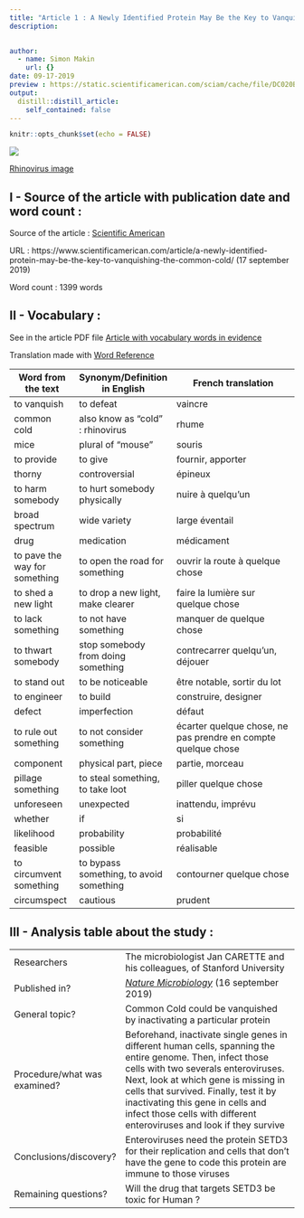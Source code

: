 ```yaml
---
title: "Article 1 : A Newly Identified Protein May Be the Key to Vanquishing the Common Cold"
description: 
  

author:
  - name: Simon Makin
    url: {}
date: 09-17-2019
preview : https://static.scientificamerican.com/sciam/cache/file/DC020B9F-C8B4-44D4-B0F1DB5DD3C5DB4B_source.jpg?w=590&h=800&A7826A59-A55D-4ED5-AB2696D9C8BFC714
output:
  distill::distill_article:
    self_contained: false
---
```


```r
knitr::opts_chunk$set(echo = FALSE)

```

![](https://static.scientificamerican.com/sciam/cache/file/DC020B9F-C8B4-44D4-B0F1DB5DD3C5DB4B_source.jpg?w=590&h=800&A7826A59-A55D-4ED5-AB2696D9C8BFC714)

[Rhinovirus image](https://static.scientificamerican.com/sciam/cache/file/DC020B9F-C8B4-44D4-B0F1DB5DD3C5DB4B_source.jpg?w=590&h=800&A7826A59-A55D-4ED5-AB2696D9C8BFC714)

##  I - Source of the article with publication date and word count :

Source of the article : [Scientific American](https://www.scientificamerican.com/article/a-newly-identified-protein-may-be-the-key-to-vanquishing-the-common-cold/)

URL : https://www.scientificamerican.com/article/a-newly-identified-protein-may-be-the-key-to-vanquishing-the-common-cold/ (17 september 2019)

Word count : 1399 words


## II - Vocabulary :

See in the article PDF file [Article with vocabulary words in evidence](https://github.com/LouisSimon862/louis-simon-blog/blob/master/pdf/Article1%2Bvoc.pdf)

Translation made with [Word Reference](https://www.wordreference.com/)

| Word from the text | Synonym/Definition in English | French translation |
|-------|---------|--------------|
| to vanquish | to defeat | vaincre |
| common cold | also know as "cold" : rhinovirus | rhume |
| mice  | plural of "mouse"  | souris |
| to provide  | to give| fournir, apporter |
| thorny | controversial  | épineux |
|  to harm somebody |  to hurt somebody physically | nuire à quelqu'un |
| broad spectrum  | wide variety  | large éventail |
| drug | medication | médicament |
| to pave the way for something | to open the road for something | ouvrir la route à quelque chose |
| to shed a new light | to drop a new light, make clearer | faire la lumière sur quelque chose |
| to lack something | to not have something | manquer de quelque chose |
| to thwart somebody | stop somebody from doing something | contrecarrer quelqu'un, déjouer |
| to stand out | to be noticeable | être notable, sortir du lot |
| to engineer | to build | construire, designer |
| defect | imperfection | défaut |
| to rule out something | to not consider something | écarter quelque chose, ne pas prendre en compte quelque chose |
| component | physical part, piece | partie, morceau |
| pillage something | to steal something, to take loot | piller quelque chose |
| unforeseen | unexpected | inattendu, imprévu |
| whether | if | si |
| likelihood | probability | probabilité |
| feasible | possible | réalisable |
| to circumvent something | to bypass something, to avoid something | contourner quelque chose |
| circumspect | cautious | prudent |




## III - Analysis table about the study :

|                              |                                                                     |
| ---------------------------- | ------------------------------------------------------------------- |
| Researchers                  | The microbiologist Jan CARETTE and his colleagues, of Stanford University                        |
| Published in?                | [*Nature Microbiology*](https://www.nature.com/articles/s41564-019-0551-1) (16 september 2019)                                                       |
| General topic?               |  Common Cold could be vanquished by inactivating a particular protein                      |
| Procedure/what was examined? | Beforehand, inactivate single genes in different human cells, spanning the entire genome. Then, infect those cells with two severals enteroviruses. Next, look at which gene is missing in cells that survived. Finally, test it by inactivating this gene in cells and infect those cells with different enteroviruses and look if they survive  |
| Conclusions/discovery?       |  Enteroviruses need the protein SETD3 for their replication and cells that don't have the gene to code this protein are immune to those viruses      |
| Remaining questions?         | Will the drug that targets SETD3 be toxic for Human ? |




